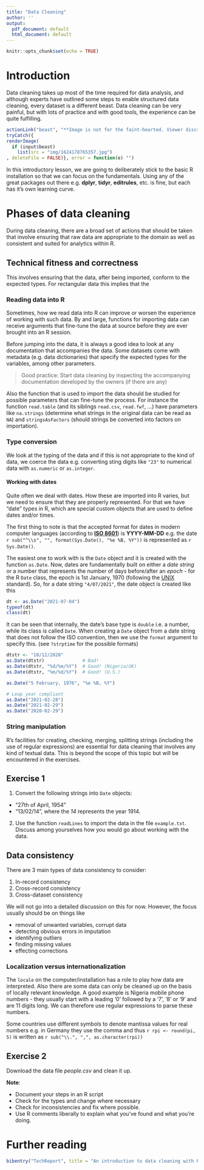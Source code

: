 ```yaml
---
title: "Data Cleaning"
author: ''
output:
  pdf_document: default
  html_document: default
---
```


```r
knitr::opts_chunk$set(echo = TRUE)
```

# Introduction
Data cleaning takes up most of the time required for data analysis, and although experts have outlined some steps to enable structured data cleaning, every dataset is a different beast. Data cleaning can be very painful, but with lots of practice and with good tools, the experience can be quite fulfilling.

```r
actionLink("beast", "**Image is not for the faint-hearted. Viewer discretion is advised**")
tryCatch({
renderImage(
  if (input$beast)
    list(src = "img/1624178765357.jpg")
, deleteFile = FALSE)}, error = function(e) "")
```


In this introductory lesson, we are going to deliberately stick to the basic R installation so that we can focus on the fundamentals. Using any of the great packages out there e.g. **dplyr**, **tidyr**, **editrules**, etc. is fine, but each has it's own learning curve. 

# Phases of data cleaning
During data cleaning, there are a broad set of actions that should be taken that involve ensuring that raw data are appropriate to the domain as well as consistent and suited for analytics within R. 

## Technical fitness and correctness

This involves ensuring that the data, after being imported, conform to the expected types. For rectangular data this implies that the

### Reading data into R
Sometimes, how we read data into R can improve or worsen the experience of working with such data. By and large, functions for importing data can receive arguments that fine-tune the data at source before they are ever brought into an R session.

Before jumping into the data, it is always a good idea to look at any documentation that accompanies the data. Some datasets come with metadata (e.g. data dictionaries) that specify the expected types for the variables, among other parameters.

> Good practice: Start data cleaning by inspecting the accompanying documentation developed by the owners (if there are any)

Also the function that is used to import the data should be studied for possible parameters that can fine-tune the process. For instance the function `read.table` (and its siblings `read.csv`, `read.fwf`, ...) have parameters like `na.strings` (determine what strings in the original data can be read as `NA`) and `stringsAsFactors` (should strings be converted into factors on importation).

### Type conversion

We look at the typing of the data and if this is not appropriate to the kind of data, we coerce the data e.g. converting sting digits like `"23"` to numerical data with `as.numeric` or `as.integer`.

#### Working with dates

Quite often we deal with dates. How these are imported into R varies, but we need to ensure that they are properly represented. For that we have "date" types in R, which are special custom objects that are used to define dates and/or times.

The first thing to note is that the accepted format for dates in modern computer languages (according to [**ISO 8601**](https://en.wikipedia.org/wiki/ISO_8601)) is **YYYY-MM-DD** e.g. the date `r sub("^\\s", "", format(Sys.Date(), "%e %B, %Y"))` is represented as `r Sys.Date()`.

The easiest one to work with is the `Date` object and it is created with the function `as.Date`. Now, dates are fundamentally built on either a *date string* or a number that represents the number of days before/after an *epoch* - for the R `Date` class, the epoch is 1st January, 1970 (following the [UNIX](https://en.wikipedia.org/wiki/Unix) standard). So, for a date string `"4/07/2021"`, the date object is created like this

```r
dt <- as.Date("2021-07-04")
typeof(dt)
class(dt)
```

It can be seen that internally, the date's base type is `double` i.e. a number, while its class is called `Date`. When creating a `Date` object from a date string that does not follow the ISO convention, then we use the `format` argument to specify this. (see `?strptime` for the possible formats)

```r
dtstr <- "10/12/2020"
as.Date(dtstr)              # Bad!
as.Date(dtstr, "%d/%m/%Y")  # Good! (Nigeria/UK)
as.Date(dtstr, "%m/%d/%Y")  # Good! (U.S.)

as.Date("5 February, 1976", "%e %B, %Y")

# Leap year compliant
as.Date("2021-02-28")
as.Date("2021-02-29")       
as.Date("2020-02-29")
```

### String manipulation

R's facilities for creating, checking, merging, splitting strings (including the use of regular expressions) are essential for data cleaning that involves any kind of textual data. This is beyond the scope of this topic but will be encountered in the exercises.

## Exercise 1

1.  Convert the following strings into `Date` objects:

*  "27th of April, 1954"
*  "13/02/14", where the _14_ represents the year 1914.

2. Use the function `readLines` to import the data in the file `example.txt`. Discuss among yourselves how you would go about working with the data.

## Data consistency

There are 3 main types of data consistency to consider:

1.  In-record consistency
2.  Cross-record consistency
3.  Cross-dataset consistency

We will not go into a detailed discussion on this for now. However, the focus usually should be on things like

* removal of unwanted variables, corrupt data
* detecting obvious errors in imputation
* identifying outliers
* finding missing values
* effecting corrections

### Localization versus internationalization

The `locale` on the computer/installation has a role to play how data are interpreted. Also there are some data can only be cleaned up on the basis of locally relevant knowledge. A good example is Nigeria mobile phone numbers - they usually start with a leading '0' followed by a '7', '8' or '9' and are 11 digits long. We can therefore use regular expressions to parse these numbers.

Some countries use different symbols to denote mantissa values for real numbers e.g. in Germany they use the comma and thus `r rpi <- round(pi, 5)` is written as `r sub("\\.", ",", as.character(rpi))`

## Exercise 2
Download the data file *people.csv* and clean it up.

**Note**:

* Document your steps in an R script
* Check for the types and change where necessary
* Check for inconsistencies and fix where possible.
* Use R comments liberally to explain what you've found and what you're doing.

# Further reading

```r
bibentry("TechReport", title = "An introduction to data cleaning with R", year = "2013", institution = "Statistics Netherlands", address = "Henri Faasdreef 312, 2492 JP The Hague", number = "2013/3", author = c(person("Edwin", "de Jonge"), person("Mark", "van der Loo")))
```
